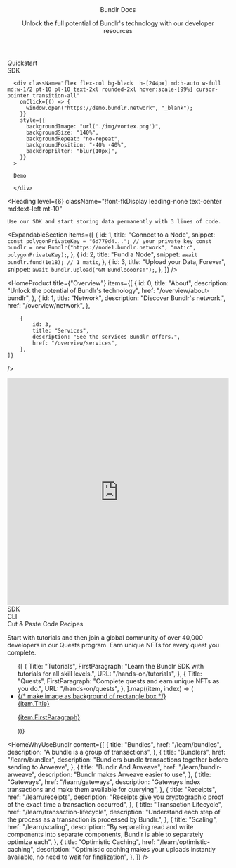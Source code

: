 
<Head>
	<title>Bundlr Docs</title>
</Head>

<style jsx>
	{`
		:global(nav) {
			min-width: 100% !important;
			padding-right: 79px !important;
			padding-left: 79px !important;
		}

		@media (max-width: 768px) {
			:global(nav) {
				padding-right: 16px !important;
				padding-left: 16px !important;
			}
		}
	`}
</style>

<div>

<div
	className="absolute top-0 left-0 w-full h-full"
	style={{
		backgroundImage: "url('./img/dots-cloud.png')",
		backgroundSize: "140%",
		backgroundRepeat: "no-repeat",
		filter: "blur(20px)",
		opacity: ".3",
	}}
/>

<header className="px-4 lg:px-[79px] py-14">
  <Heading level={1} className="text-white font-fkDisplay">
    Bundlr Docs
  </Heading>

  <p className="font-robotoMono leading-loose mt-6">
    Unlock the full potential of Bundlr's technology with our developer
    resources
  </p>
</header>

<div className="flex flex-col md:flex-row w-full gap-4 items-stretch px-4 lg:px-[79px]">
  <div className="flex flex-col w-full md:w-1/2 gap-4">
    <Link href="/developer-docs/quickstart">
      <div
        className="bg-black h-[244px] rounded-2xl overflow-hidden bannerHover pt-10 pl-10 text-2xl hover:scale-[99%] cursor-pointer transition-all"
        style={{
          backgroundImage: "url('./img/data-donuts.webp')",
          backgroundSize: "140%",
          backgroundRepeat: "no-repeat",
          backgroundPosition: "-40% -20%",
          backdropFilter: "blur(10px)",
        }}
      >
        Quickstart
      </div>
    </Link>
    <Link href="/developer-docs/sdk">
      <div
        className="bg-black h-[244px] rounded-2xl overflow-hidden bannerHover pt-10 pl-10 text-2xl hover:scale-[99%] cursor-pointer transition-all"
        style={{
          backgroundImage: "url('./img/dots-cloud.png')",
          backgroundSize: "140%",
          backgroundRepeat: "no-repeat",
          backgroundPosition: "40% -20%",
          backdropFilter: "blur(10px)",
        }}
      >
        SDK
      </div>
    </Link>
  </div>

      <div className="flex flex-col bg-black  h-[244px] md:h-auto w-full md:w-1/2 pt-10 pl-10 text-2xl rounded-2xl hover:scale-[99%] cursor-pointer transition-all"
        onClick={() => {
          window.open("https://demo.bundlr.network", "_blank");
        }}
        style={{
          backgroundImage: "url('./img/vortex.png')",
          backgroundSize: "140%",
          backgroundRepeat: "no-repeat",
          backgroundPosition: "-40% -40%",
          backdropFilter: "blur(10px)",
        }}
      >

      Demo

      </div>

</div>

</div>

<div className="px-4 lg:px-[79px] py-20">

<Heading
	level={6}
	className="!font-fkDisplay leading-none text-center md:text-left mt-10"
>
	Use our SDK and start storing data permanently with 3 lines of code.
</Heading>

  <ExpandableSection
    items={[
      {
        id: 1,
        title: "Connect to a Node",
        snippet: `const polygonPrivateKey = "6d779d4..."; // your private key
const bundlr = new Bundlr("https://node1.bundlr.network", "matic", polygonPrivateKey);`,
      },
      {
        id: 2,
        title: "Fund a Node",
        snippet: `await bundlr.fund(1e18); // 1 matic`,
      },
      {
        id: 3,
        title: "Upload your Data, Forever",
        snippet: `await bundlr.upload("GM Bundloooors!");`,
      },
    ]}
  />
</div>

<HomeProduct
	title={"Overview"}
	items={[
		{
			id: 0,
			title: "About",
			description: "Unlock the potential of Bundlr's technology",
			href: "/overview/about-bundlr",
		},
		{
			id: 1,
			title: "Network",
			description: "Discover Bundlr's network.",
			href: "/overview/network",
		},

		{
			id: 3,
			title: "Services",
			description: "See the services Bundlr offers.",
			href: "/overview/services",
		},
	]}
/>

<section className="px-4 lg:px-[79px] py-2 text-white pt-20 pb-20 relative bg-black">

<div
	className="absolute top-0 left-0 w-full h-full"
	style={{
		backgroundImage: "url('./img/data-donuts.webp')",
		backgroundRepeat: "no-repeat",
		backgroundPosition: "160% 10%",
		filter: "blur(7px)",
		opacity: ".3",
	}}
/>

<SectionTitle title="Developer Docs" />

<div className="flex flex-col md:flex-row py-20 gap-6 items-stretch">
	<div className="w-full md:w-2/3 rounded-2xl overflow-hidden z-10">
		<iframe
			width="100%"
			height="515px"
			src="https://www.youtube.com/embed/aDDmMt2hacg"
			title="YouTube video player"
			frameBorder="0"
			allow="accelerometer; autoplay; clipboard-write; encrypted-media; gyroscope; picture-in-picture; web-share"
			allowFullScreen
		></iframe>
	</div>
	<div className="w-full md:w-1/2 xl:w-1/3 flex flex-col gap-6">
		<Link href="/developer-docs/sdk">
			<div
				className="bg-seashell text-black h-[156px] rounded-2xl overflow-hidden bannerHover pt-10 pl-10 text-2xl hover:scale-[99%] cursor-pointer transition-all"
				style={{
					backgroundImage: "url('./img/dots-cloud.png')",
					backgroundSize: "140%",
					backgroundRepeat: "no-repeat",
					backgroundPosition: "0% 0%",
					backdropFilter: "blur(10px)",
				}}
			>
				SDK
			</div>
		</Link>
		<Link href="/developer-docs/cli">
			<div
				className="bg-seashell text-black h-[156px] rounded-2xl overflow-hidden bannerHover pt-10 pl-10 text-2xl hover:scale-[99%] cursor-pointer transition-all"
				style={{
					backgroundImage: "url('./img/data-donuts.webp')",
					backgroundSize: "140%",
					backgroundRepeat: "no-repeat",
					backgroundPosition: "-80% 0%",
					backdropFilter: "blur(10px)",
				}}
			>
				CLI
			</div>
		</Link>
		<Link href="/developer-docs/recipes">
			<div
				className="bg-seashell text-black h-[156px] rounded-2xl overflow-hidden bannerHover pt-10 pl-10 text-2xl hover:scale-[99%] cursor-pointer transition-all"
				style={{
					backgroundImage: "url('./img/cloud.webp')",
					backgroundSize: "140%",
					backgroundRepeat: "no-repeat",
					backgroundPosition: "-80% 0%",
					backdropFilter: "blur(10px)",
				}}
			>
				Cut & Paste Code Recipes
			</div>
		</Link>
	</div>
</div>

</section>

<section className="bg-seashell px-4 lg:px-[79px] text-black py-28">

<SectionTitle title="Hands On" />
<p className="pt-8 font-robotoMono leading-loose">
	Start with tutorials and then join a global community of over 40,000 developers in our
	Quests program. Earn unique NFTs for every quest you complete.
</p>

  <ul className="flex flex-col gap-10 lg:flex-row mt-16">
    {[
      {
        Title: "Tutorials",
        FirstParagraph:
          "Learn the Bundlr SDK with tutorials for all skill levels.",
        URL: "/hands-on/tutorials",
      },
      {
        Title: "Quests",
        FirstParagraph:
          "Complete quests and earn unique NFTs as you do.",
        URL: "/hands-on/quests",
      },
    ].map((item, index) => (
      <li
        key={`solutions-${index}`}
        className="w-full rounded-lg bg-gradient-to-b from-[#968982] to-transparent p-[1px] lg:w-1/2 text-black"
      >
        <a href={item.URL || ""}  rel="noreferrer">
          <div className="flex flex-col gap-8 overflow-hidden rounded-lg bg-seashell px-2 py-8 lg:p-11">
            {/* make image as background of rectangle box */}
            <div className="flex flex-col gap-4 px-5 pb-10">
              <Heading level={3}>{item.Title}</Heading>
              <p className="font-robotoMono text-lg leading-loose">
                {item.FirstParagraph}
              </p>
            </div>
          </div>
        </a>
      </li>
    ))}
  </ul>
</section>

<HomeWhyUseBundlr
	content={[
		{
			title: "Bundles",
			href: "/learn/bundles",
			description: "A bundle is a group of transactions",
		},
		{
			title: "Bundlers",
			href: "/learn/bundler",
			description:
				"Bundlers bundle transactions together before sending to Arweave",
		},
		{
			title: "Bundlr And Arweave",
			href: "/learn/bundlr-arweave",
			description: "Bundlr makes Arweave easier to use",
		},
		{
			title: "Gateways",
			href: "/learn/gateways",
			description:
				"Gateways index transactions and make them available for querying",
		},
		{
			title: "Receipts",
			href: "/learn/receipts",
			description:
				"Receipts give you cryptographic proof of the exact time a transaction occurred",
		},
		{
			title: "Transaction Lifecycle",
			href: "/learn/transaction-lifecycle",
			description:
				"Understand each step of the process as a transaction is processed by Bundlr.",
		},
		{
			title: "Scaling",
			href: "/learn/scaling",
			description:
				"By separating read and write components into separate components, Bundlr is able to separately optimize each",
		},
		{
			title: "Optimistic Caching",
			href: "/learn/optimistic-caching",
			description:
				"Optimistic caching makes your uploads instantly available, no need to wait for finalization",
		},
	]}
/>
